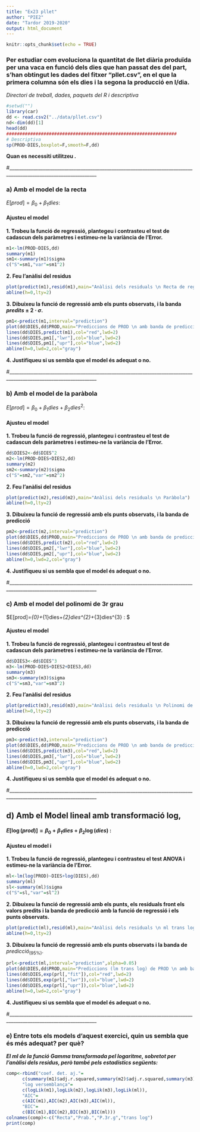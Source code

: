 ---
title: "Ex23 pllet"
author: "PIE2"
date: "Tardor 2019-2020"
output: html_document
---

```{r setup, include=FALSE}
knitr::opts_chunk$set(echo = TRUE)
```

### Per estudiar com evoluciona la quantitat de llet diària produïda per una vaca en funció dels dies que han passat des del part, s'han obtingut les dades del fitxer “pllet.csv”, en el que la primera columna són els dies i la segona la producció en l/dia. 

*Directori de treball, dades, paquets del R i descriptiva*

```{r}
#setwd("")
library(car)
dd <- read.csv2("../data/pllet.csv")
nd<-dim(dd)[1]
head(dd)
################################################################
# Descriptiva
sp(PROD~DIES,boxplot=F,smooth=F,dd)
```

**Quan es necessiti utilitzeu \alpha=0.05.**

#___________________________________________________________________________________________________________________

### a) Amb el model de la recta 
$E\left[prod\right]=\beta_{0}+\beta_{1}dies :$ 

#### Ajusteu el model 

**1. Trobeu la funció de regressió, plantegeu i contrasteu el test de cadascun dels paràmetres i estimeu-ne la variància de l'Error.**

```{r}
m1<-lm(PROD~DIES,dd)
summary(m1)
sm1<-summary(m1)$sigma
c("S"=sm1,"var"=sm1^2)

```

**2. Feu l'anàlisi del residus**

```{r}
plot(predict(m1),resid(m1),main="Anàlisi dels residuals \n Recta de regressió")
abline(h=0,lty=2)
```

**3. Dibuixeu la funció de regressió amb els punts observats, i la banda $predits\pm2\cdot\sigma$.**

```{r}
pm1<-predict(m1,interval="prediction")
plot(dd$DIES,dd$PROD,main="Prediccions de PROD \n amb banda de predicció",xlab="dies",ylab="prod",pch="+",ylim=c(0,max(pm1)))
lines(dd$DIES,predict(m1),col="red",lwd=2)
lines(dd$DIES,pm1[,"lwr"],col="blue",lwd=2)
lines(dd$DIES,pm1[,"upr"],col="blue",lwd=2)
abline(h=0,lwd=2,col="gray")
```

**4. Justifiqueu si us sembla que el model és adequat o no. **

#___________________________________________________________________________________________________________________

### b) Amb el model de la paràbola 
$E[prod]=\beta_{0}+\beta_{1}dies+\beta_{2}dies^{2} :$

#### Ajusteu el model 

**1. Trobeu la funció de regressió, plantegeu i contrasteu el test de cadascun dels paràmetres i estimeu-ne la variància de l'Error.**

```{r}
dd$DIES2<-dd$DIES^2
m2<-lm(PROD~DIES+DIES2,dd)
summary(m2)
sm2<-summary(m2)$sigma
c("S"=sm2,"var"=sm2^2)

```

**2. Feu l'anàlisi del residus**

```{r}
plot(predict(m2),resid(m2),main="Anàlisi dels residuals \n Paràbola")
abline(h=0,lty=2)
```

**3. Dibuixeu la funció de regressió amb els punts observats, i la banda de predicció**

```{r}
pm2<-predict(m2,interval="prediction")
plot(dd$DIES,dd$PROD,main="Prediccions de PROD \n amb banda de predicció",xlab="dies",ylab="prod",pch="+",ylim=c(0,max(pm2)))
lines(dd$DIES,predict(m2),col="red",lwd=2)
lines(dd$DIES,pm2[,"lwr"],col="blue",lwd=2)
lines(dd$DIES,pm2[,"upr"],col="blue",lwd=2)
abline(h=0,lwd=2,col="gray")
```

**4. Justifiqueu si us sembla que el model és adequat o no. **

#___________________________________________________________________________________________________________________

### c) Amb el model del polinomi de 3r grau 
$E[prod]=\beta_{0}+\beta_{1}dies+\beta_{2}dies^{2}+\beta_{3}dies^{3} : $

#### Ajusteu el model 

**1. Trobeu la funció de regressió, plantegeu i contrasteu el test de cadascun dels paràmetres i estimeu-ne la variància de l'Error.**

```{r}
dd$DIES3<-dd$DIES^3
m3<-lm(PROD~DIES+DIES2+DIES3,dd)
summary(m3)
sm3<-summary(m3)$sigma
c("S"=sm3,"var"=sm3^2)

```

**2. Feu l'anàlisi del residus**

```{r}
plot(predict(m3),resid(m3),main="Anàlisi dels residuals \n Polinomi de 3r grau")
abline(h=0,lty=2)
```

**3. Dibuixeu la funció de regressió amb els punts observats, i la banda de predicció**

```{r}
pm3<-predict(m3,interval="prediction")
plot(dd$DIES,dd$PROD,main="Prediccions de PROD \n amb banda de predicció",xlab="dies",ylab="prod",pch="+",ylim=c(0,max(pm3)))
lines(dd$DIES,predict(m3),col="red",lwd=2)
lines(dd$DIES,pm3[,"lwr"],col="blue",lwd=2)
lines(dd$DIES,pm3[,"upr"],col="blue",lwd=2)
abline(h=0,lwd=2,col="gray")
```

**4. Justifiqueu si us sembla que el model és adequat o no. **

#___________________________________________________________________________________________________________________


## d) Amb el Model lineal amb transformació log,

#### $E\left[\log\left(prod\right)\right]=\beta_{0}+\beta_{1}dies+\beta_{2}\log\left(dies\right)$ : 

#### Ajusteu el model i

**1. Trobeu la funció de regressió, plantegeu i contrasteu el test ANOVA i estimeu-ne la variància de l'Error.**

```{r}
ml<-lm(log(PROD)~DIES+log(DIES),dd)
summary(ml)
sl<-summary(ml)$sigma
c("S"=sl,"var"=sl^2)
```

**2. Dibuixeu la funció de regressió amb els punts, els residuals front els valors predits i la banda de predicció amb la funció de regressió i els punts observats.  **

```{r}
plot(predict(ml),resid(ml),main="Anàlisi dels residuals \n ml trans log")
abline(h=0,lty=2)
```

**3. Dibuixeu la funció de regressió amb els punts observats i la banda de** $predicció_{\left(95\%\right)}$. 

```{r}
prl<-predict(ml,interval="prediction",alpha=0.05)
plot(dd$DIES,dd$PROD,main="Prediccions (lm trans log) de PROD \n amb banda de predicció 95%",xlab="dies",ylab="prod",pch="+",ylim=c(0,exp(max(prl))))
lines(dd$DIES,exp(prl[,"fit"]),col="red",lwd=2)
lines(dd$DIES,exp(prl[,"lwr"]),col="blue",lwd=2)
lines(dd$DIES,exp(prl[,"upr"]),col="blue",lwd=2)
abline(h=0,lwd=2,col="gray")

```

**4. Justifiqueu si us sembla que el model és adequat o no. **

#___________________________________________________________________________________________________________________

### e) Entre tots els models d'aquest exercici, quin us sembla que és més adequat? per què?

***El ml de la funció Gamma transformada pel logaritme, sobretot per l'anàlisi dels residus, però també pels estadístics següents:***

```{r}
comp<-rbind("coef. det. aj."=
      c(summary(m1)$adj.r.squared,summary(m2)$adj.r.squared,summary(m3)$adj.r.squared,summary(ml)$adj.r.squared),
      "log versemblança"=
      c(logLik(m1),logLik(m2),logLik(m3),logLik(ml)),
      "AIC"=
      c(AIC(m1),AIC(m2),AIC(m3),AIC(ml)),
      "BIC"=
      c(BIC(m1),BIC(m2),BIC(m3),BIC(ml)))
colnames(comp)<-c("Recta","Prab.","P.3r.g","trans log")
print(comp)

```

